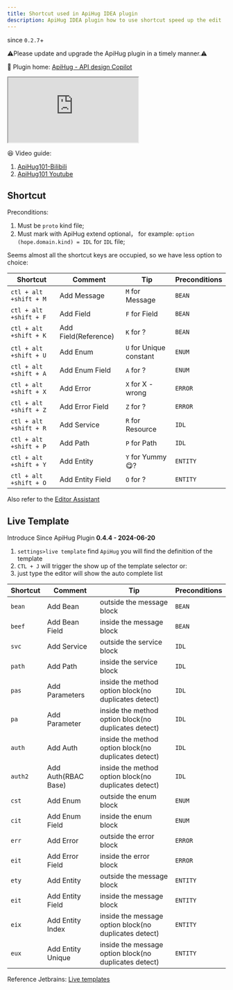 ```yaml
---
title: Shortcut used in ApiHug IDEA plugin
description: ApiHug IDEA plugin how to use shortcut speed up the edit
---
```


since `0.2.7`+

⚠️Please update and upgrade the ApiHug plugin in a timely manner.⚠️

💝 Plugin home: [ApiHug - API design Copilot](https://plugins.jetbrains.com/plugin/23534-apihug--api-design-copilot)

<div>
  <iframe
    src="https://plugins.jetbrains.com/embeddable/install/23534"
    border="0"
    height={'48px'}
    allow="accelerometer; autoplay; clipboard-write; encrypted-media; gyroscope; picture-in-picture"
    allowFullScreen
  ></iframe>
</div>

😆 Video guide:

1. [ApiHug101-Bilibili](https://space.bilibili.com/666522636)
2. [ApiHug101 Youtube](https://youtube.com/@ApiHug?si=C1yw0poHA01zbmyj)


## Shortcut

Preconditions:
1. Must be `proto` kind file;
2. Must mark with ApiHug extend optional， for example: `option (hope.domain.kind) = IDL` for `IDL` file;

Seems almost all the shortcut keys are occupied, so we have less option to choice:

| Shortcut               | Comment              | Tip                     | Preconditions |
|------------------------|----------------------|-------------------------|---------------|
| `ctl + alt +shift + M` | Add Message          | `M` for Message         | `BEAN`        |
| `ctl + alt +shift + F` | Add Field            | `F` for Field           | `BEAN`        |
| `ctl + alt +shift + K` | Add Field(Reference) | `K` for ?               | `BEAN`        |
| `ctl + alt +shift + U` | Add Enum             | `U` for Unique constant | `ENUM`        |
| `ctl + alt +shift + A` | Add Enum Field       | `A` for ?               | `ENUM`        |
| `ctl + alt +shift + X` | Add Error            | `X` for X - wrong       | `ERROR`       |
| `ctl + alt +shift + Z` | Add Error Field      | `Z` for ?               | `ERROR`       |
| `ctl + alt +shift + R` | Add Service          | `R` for Resource        | `IDL`         |
| `ctl + alt +shift + P` | Add Path             | `P` for Path            | `IDL`         |
| `ctl + alt +shift + Y` | Add Entity           | `Y` for Yummy 😋?       | `ENTITY`      |
| `ctl + alt +shift + O` | Add Entity Field     | `O` for ?               | `ENTITY`      |

Also refer to the [Editor Assistant](/docs/idea/015-editor)

## Live Template

Introduce Since ApiHug Plugin **0.4.4 -  2024-06-20**

1. `settings>live template` find `ApiHug` you will find the definition of the template
2. `CTL + J` will trigger the show up of the template selector or:
3.  just type the editor will show the auto complete list

| Shortcut | Comment             | Tip                                                   | Preconditions |
|----------|---------------------|-------------------------------------------------------|---------------|
| `bean`   | Add Bean            | outside the message block                             | `BEAN`        |
| `beef`   | Add Bean Field      | inside the message block                              | `BEAN`        |
| `svc`    | Add Service         | outside the service block                             | `IDL`         |
| `path`   | Add Path            | inside the service block                              | `IDL`         |
| `pas`    | Add Parameters      | inside the method option block(no duplicates detect)  | `IDL`         |
| `pa`     | Add Parameter       | inside the method option block(no duplicates detect)  | `IDL`         |
| `auth`   | Add Auth            | inside the method option block(no duplicates detect)  | `IDL`         |
| `auth2`  | Add Auth(RBAC Base) | inside the method option block(no duplicates detect)  | `IDL`         |
| `cst`    | Add Enum            | outside the enum block                                | `ENUM`        |
| `cit`    | Add Enum Field      | inside the enum block                                 | `ENUM`        |
| `err`    | Add Error           | outside the error block                               | `ERROR`       |
| `eit`    | Add Error Field     | inside the error block                                | `ERROR`       |
| `ety`    | Add Entity          | outside the message block                             | `ENTITY`      |
| `eit`    | Add Entity Field    | inside the message block                              | `ENTITY`      |
| `eix`    | Add Entity Index    | inside the message option block(no duplicates detect) | `ENTITY`      |
| `eux`    | Add Entity Unique   | inside the message option block(no duplicates detect) | `ENTITY`      |

Reference Jetbrains: [Live templates](https://www.jetbrains.com/help/idea/using-live-templates.html)
